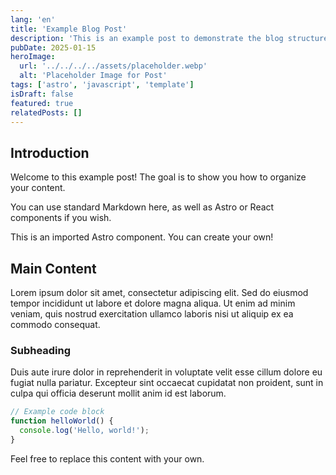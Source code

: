 ```yaml
---
lang: 'en'
title: 'Example Blog Post'
description: 'This is an example post to demonstrate the blog structure in this Astro template.'
pubDate: 2025-01-15
heroImage:
  url: '../../../../assets/placeholder.webp'
  alt: 'Placeholder Image for Post'
tags: ['astro', 'javascript', 'template']
isDraft: false
featured: true
relatedPosts: []
---
```



## Introduction

Welcome to this example post! The goal is to show you how to organize your content.

You can use standard Markdown here, as well as Astro or React components if you wish.

<InfoAlert title="Important Note">
  This is an imported Astro component. You can create your own!
</InfoAlert>

## Main Content

Lorem ipsum dolor sit amet, consectetur adipiscing elit. Sed do eiusmod tempor incididunt ut labore et dolore magna aliqua. Ut enim ad minim veniam, quis nostrud exercitation ullamco laboris nisi ut aliquip ex ea commodo consequat.

### Subheading

Duis aute irure dolor in reprehenderit in voluptate velit esse cillum dolore eu fugiat nulla pariatur. Excepteur sint occaecat cupidatat non proident, sunt in culpa qui officia deserunt mollit anim id est laborum.

```javascript
// Example code block
function helloWorld() {
  console.log('Hello, world!');
}
```

Feel free to replace this content with your own.
